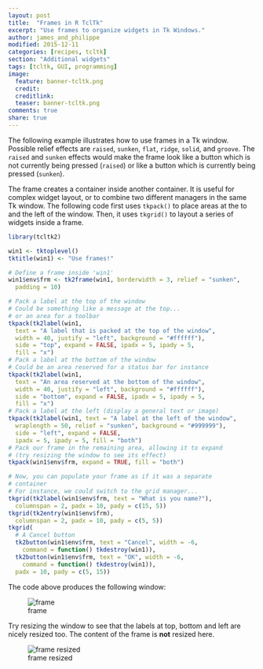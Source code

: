 ```yaml
---
layout: post
title:  "Frames in R TclTk"
excerpt: "Use frames to organize widgets in Tk Windows."
author: james_and_philippe
modified: 2015-12-11
categories: [recipes, tcltk]
section: "Additional widgets"
tags: [tcltk, GUI, programming]
image:
  feature: banner-tcltk.png
  credit: 
  creditlink: 
  teaser: banner-tcltk.png
comments: true
share: true
---
```


The following example illustrates how to use frames in a Tk window. Possible relief effects are `raised`, `sunken`, `flat`, `ridge`, `solid`, and `groove`. The `raised` and `sunken` effects would make the frame look like a button which is not currently being pressed (`raised`) or like a button which is currently being pressed (`sunken`).

The frame creates a container inside another container. It is useful for complex widget layout, or to combine two different managers in the same Tk window. The following code first uses `tkpack()` to place areas at the to and the left of the window. Then, it uses `tkgrid()` to layout a series of widgets inside a frame.

```r
library(tcltk2)

win1 <- tktoplevel()
tktitle(win1) <- "Use frames!"

# Define a frame inside 'win1'
win1$env$frm <- tk2frame(win1, borderwidth = 3, relief = "sunken",
  padding = 10)

# Pack a label at the top of the window
# Could be something like a message at the top...
# or an area for a toolbar
tkpack(tk2label(win1,
  text = "A label that is packed at the top of the window",
  width = 40, justify = "left", background = "#ffffff"),
  side = "top", expand = FALSE, ipadx = 5, ipady = 5,
  fill = "x")
# Pack a label at the bottom of the window
# Could be an area reserved for a status bar for instance
tkpack(tk2label(win1,
  text = "An area reserved at the bottom of the window",
  width = 40, justify = "left", background = "#ffffff"),
  side = "bottom", expand = FALSE, ipadx = 5, ipady = 5,
  fill = "x")
# Pack a label at the left (display a general text or image)
tkpack(tk2label(win1, text = "A label at the left of the window",
  wraplength = 50, relief = "sunken", background = "#999999"),
  side = "left", expand = FALSE,
  ipadx = 5, ipady = 5, fill = "both")
# Pack our frame in the remaining area, allowing it to expand
# (try resizing the window to see its effect)
tkpack(win1$env$frm, expand = TRUE, fill = "both")

# Now, you can populate your frame as if it was a separate
# container
# For instance, we could switch to the grid manager...
tkgrid(tk2label(win1$env$frm, text = "What is you name?"),
  columnspan = 2, padx = 10, pady = c(15, 5))
tkgrid(tk2entry(win1$env$frm),
  columnspan = 2, padx = 10, pady = c(5, 5))
tkgrid(
  # A Cancel button
  tk2button(win1$env$frm, text = "Cancel", width = -6,
    command = function() tkdestroy(win1)),
  tk2button(win1$env$frm, text = "OK", width = -6,
    command = function() tkdestroy(win1)),
  padx = 10, pady = c(5, 15))
```

The code above produces the following window:

![frame]({{ site.images }}/recipes-tcltk/frame.png)

Try resizing the window to see that the labels at top, bottom and left are nicely resized too. The content of the frame is **not** resized here.

![frame resized]({{ site.images }}/recipes-tcltk/frame2.png)
